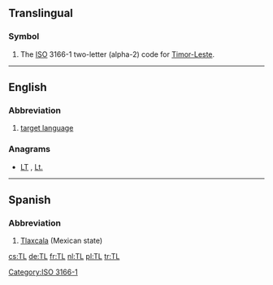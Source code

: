 {{also|Tl|.tl}}
==Translingual==

===Symbol===
{{head|mul|symbol}}

# The [[ISO]] 3166-1 two-letter (alpha-2) code for [[Timor-Leste]].

[[Category:ISO 3166-1]]

----

==English==

===Abbreviation===
{{rfc-header|Abbreviation}}
{{en-abbr}}

# {{context|linguistics|lang=en}} [[target language]]

===Anagrams===
* [[LT#English|LT]] , [[Lt.#English|Lt.]]

----

==Spanish==

===Abbreviation===
{{rfc-header|Abbreviation}}
{{head|es|abbreviation}}

# [[Tlaxcala]] (Mexican state)

[[cs:TL]]
[[de:TL]]
[[fr:TL]]
[[nl:TL]]
[[pl:TL]]
[[tr:TL]]